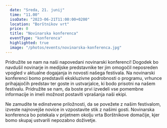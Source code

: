 ```yaml
---
  date: "Sreda, 21. junij"
  time: "11.00"
  isoDate: "2023-06-21T11:00:00+0200"
  location: "Borštnikov vrt"
  price: 0
  title: "Novinarska konferenca"
  eventType: "konferenca"
  highlighted: true
  image: "/photos/events/novinarska-konferenca.jpg"
---
```


Pridružite se nam na naši napovedani novinarski konferenci! Dogodek bo navdušil novinarje in medijske predstavnike ter jim omogočil neposreden vpogled v aktualne dogajanja in novosti našega festivala. Na novinarski konferenci bomo predstavili ekskluzivne podrobnosti o programu, vrhunce prihajajočih predstav ter goste in ustvarjalce, ki bodo prisotni na našem festivalu. Pridružite se nam, da boste prvi izvedeli vse pomembne informacije in imeli možnost postaviti vprašanja naši ekipi.

Ne zamudite te edinstvene priložnosti, da se povežete z našim festivalom, izveste najnovejše novice in vzpostavite stik z našimi gosti. Novinarska konferenca bo potekala v prijetnem okolju vrta Borštnikove domačije, kjer bomo skupaj ustvarili nepozabno doživetje.
